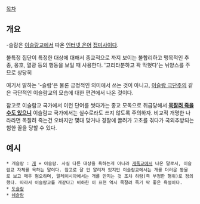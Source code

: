 [[목차]]
== 개요 ==
-슬람은 [[이슬람교]]에서 따온 [[인터넷 은어]] [[접미사]]이다.

불특정 집단이 특정한 대상에 대해서 종교적으로 까지 보이는 불합리하고 맹목적인 추종, 옹호, 열광 등의 행동을 보일 때 사용한다. '고리타분하고 꽉 막혔다'는 뉘양스를 주므로 상당히 

여기서 말하는 '-슬람'은 물론 긍정적인 의미에서 쓰는 것이 아니고, [[이슬람 극단주의]] 같은 극단적인 이슬람교의 모습에 대한 편견에서 나온 것이다.

참고로 이슬람교 국가에서 이런 단어를 썻다가는 종교 모독으로 취급당해서 '''[[참수형|목잘려 죽을 수도 있으니]]''' 이슬람교 국가에서는 실수로라도 쓰지 않도록 주의하자. 비교적 개명한 나라라면 목잘려 죽는건 오바지만 몇대 맞거나 경찰에 끌려가 고초를 겪다가 국외추방되는 험한 꼴을 당할 수 있다.

== 예시 ==
 * 개슬람 : [[개]] + 이슬람. 사실 다른 대상을 욕하는게 아니라 [[개독교]]에서 나온 말로서, 이슬람교 자체를 욕하는 말이다. 참고로 잘 안 알려져 있지만 이슬람교에서는 개를 더러운 동물로 보고 매우 혐오하며, 말레이시아에서는 개를 만지는 것 조차 하람(즉 부정한 행위)로 정의했다. 따라서 이슬람교를 개같다고 비하한 이 표현 역시 목잘려 죽기 딱 좋은 욕설이다.
 * [[도슬람]]
 * [[쉐슬람]]

